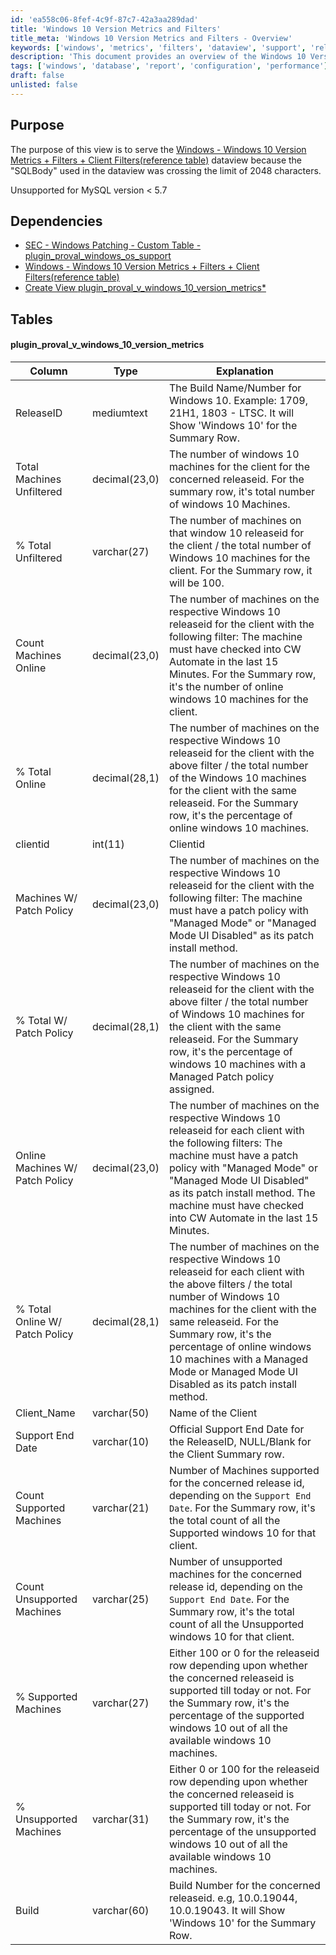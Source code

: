 ```yaml
---
id: 'ea558c06-8fef-4c9f-87c7-42a3aa289dad'
title: 'Windows 10 Version Metrics and Filters'
title_meta: 'Windows 10 Version Metrics and Filters - Overview'
keywords: ['windows', 'metrics', 'filters', 'dataview', 'support', 'releaseid']
description: 'This document provides an overview of the Windows 10 Version Metrics dataview, including its purpose, dependencies, and detailed table structures. It addresses the limitations of SQLBody in the dataview and outlines the relationships between various components.'
tags: ['windows', 'database', 'report', 'configuration', 'performance']
draft: false
unlisted: false
---
```

## Purpose

The purpose of this view is to serve the [Windows - Windows 10 Version Metrics + Filters + Client Filters(reference table)](https://proval.itglue.com/5078775/docs/9373201) dataview because the "SQLBody" used in the dataview was crossing the limit of 2048 characters.

Unsupported for MySQL version \< 5.7

## Dependencies

- [SEC - Windows Patching - Custom Table - plugin_proval_windows_os_support](https://proval.itglue.com/DOC-5078775-7780690)
- [Windows - Windows 10 Version Metrics + Filters + Client Filters(reference table)](https://proval.itglue.com/DOC-5078775-9373201)
- [Create View plugin_proval_v_windows_10_version_metrics*](https://proval.itglue.com/DOC-5078775-10101234)

## Tables

#### plugin_proval_v_windows_10_version_metrics

| Column                             | Type            | Explanation                                                                                                                                                                                                                             |
|------------------------------------|-----------------|-----------------------------------------------------------------------------------------------------------------------------------------------------------------------------------------------------------------------------------------|
| ReleaseID                          | mediumtext      | The Build Name/Number for Windows 10. Example: 1709, 21H1, 1803 - LTSC. It will Show 'Windows 10' for the Summary Row.                                                                                                              |
| Total Machines Unfiltered           | decimal(23,0)   | The number of windows 10 machines for the client for the concerned releaseid. For the summary row, it's total number of windows 10 Machines.                                                                                           |
| % Total Unfiltered                  | varchar(27)     | The number of machines on that window 10 releaseid for the client / the total number of Windows 10 machines for the client. For the Summary row, it will be 100.                                                                       |
| Count Machines Online               | decimal(23,0)   | The number of machines on the respective Windows 10 releaseid for the client with the following filter: The machine must have checked into CW Automate in the last 15 Minutes. For the Summary row, it's the number of online windows 10 machines for the client. |
| % Total Online                      | decimal(28,1)   | The number of machines on the respective Windows 10 releaseid for the client with the above filter / the total number of the Windows 10 machines for the client with the same releaseid. For the Summary row, it's the percentage of online windows 10 machines. |
| clientid                           | int(11)         | Clientid                                                                                                                                                                                                                                 |
| Machines W/ Patch Policy            | decimal(23,0)   | The number of machines on the respective Windows 10 releaseid for the client with the following filter: The machine must have a patch policy with "Managed Mode" or "Managed Mode UI Disabled" as its patch install method.            |
| % Total W/ Patch Policy             | decimal(28,1)   | The number of machines on the respective Windows 10 releaseid for the client with the above filter / the total number of Windows 10 machines for the client with the same releaseid. For the Summary row, it's the percentage of windows 10 machines with a Managed Patch policy assigned. |
| Online Machines W/ Patch Policy      | decimal(23,0)   | The number of machines on the respective Windows 10 releaseid for each client with the following filters: The machine must have a patch policy with "Managed Mode" or "Managed Mode UI Disabled" as its patch install method. The machine must have checked into CW Automate in the last 15 Minutes. |
| % Total Online W/ Patch Policy       | decimal(28,1)   | The number of machines on the respective Windows 10 releaseid for each client with the above filters / the total number of Windows 10 machines for the client with the same releaseid. For the Summary row, it's the percentage of online windows 10 machines with a Managed Mode or Managed Mode UI Disabled as its patch install method. |
| Client_Name                         | varchar(50)     | Name of the Client                                                                                                                                                                                                                       |
| Support End Date                   | varchar(10)     | Official Support End Date for the ReleaseID, NULL/Blank for the Client Summary row.                                                                                                                                                   |
| Count Supported Machines            | varchar(21)     | Number of Machines supported for the concerned release id, depending on the `Support End Date`. For the Summary row, it's the total count of all the Supported windows 10 for that client.                                           |
| Count Unsupported Machines          | varchar(25)     | Number of unsupported machines for the concerned release id, depending on the `Support End Date`. For the Summary row, it's the total count of all the Unsupported windows 10 for that client.                                        |
| % Supported Machines                | varchar(27)     | Either 100 or 0 for the releaseid row depending upon whether the concerned releaseid is supported till today or not. For the Summary row, it's the percentage of the supported windows 10 out of all the available windows 10 machines. |
| % Unsupported Machines              | varchar(31)     | Either 0 or 100 for the releaseid row depending upon whether the concerned releaseid is supported till today or not. For the Summary row, it's the percentage of the unsupported windows 10 out of all the available windows 10 machines. |
| Build                               | varchar(60)     | Build Number for the concerned releaseid. e.g, 10.0.19044, 10.0.19043. It will Show 'Windows 10' for the Summary Row.                                                                                                               |











